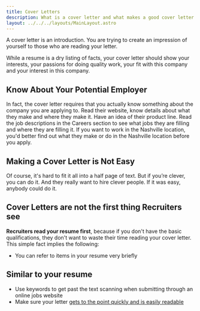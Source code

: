 ```yaml
---
title: Cover Letters
description: What is a cover letter and what makes a good cover letter
layout: ../../../layouts/MainLayout.astro
---
```


A cover letter is an introduction. You are trying to create an impression of yourself to those who are reading your letter. 

While a resume is a dry listing of facts, your cover letter should show your interests, your passions for doing quality work, your fit with this company and your interest in this company. 

## Know About Your Potential Employer
In fact, the cover letter requires that you actually know something about the company you are applying to. Read their website, know details about what they make and where they make it. Have an idea of their product line. Read the job descriptions in the Careers section to see what jobs they are filling and where they are filling it. If you want to work in the Nashville location, you'd better find out what they make or do in the Nashville location before you apply.

## Making a Cover Letter is Not Easy
Of course, it's hard to fit it all into a half page of text. But if you’re clever, you can do it. And they really want to hire clever people. If it was easy, anybody could do it.

## Cover Letters are not the first thing Recruiters see

**Recruiters read your resume first**, because if you don't have the basic qualifications, they don't want to waste their time reading your cover letter. This simple fact implies the following:

- You can refer to items in your resume very briefly

## Similar to your resume
- Use keywords to get past the text scanning when submitting through an online jobs website
- Make sure your letter [gets to the point quickly and is easily readable](../common-ideas/recruiters-are-busy)

